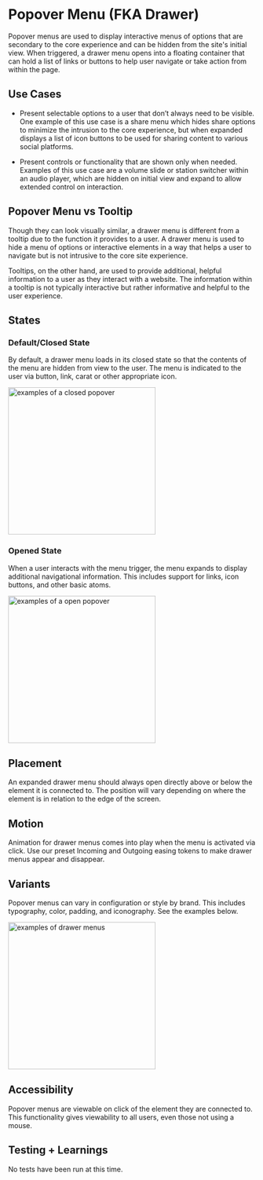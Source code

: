 

<Meta title="Components/Molecules/Popover Menu"/>


# Popover Menu (FKA Drawer)

Popover menus are used to display interactive menus of options that are secondary to the core experience and can be hidden from the site's initial view. When triggered, a drawer menu opens into a floating container that can hold a list of links or buttons to help user navigate or take action from within the page. 

  

## Use Cases

-   Present selectable options to a user that don’t always need to be visible. One example of this use case is a share menu which hides share options to minimize the intrusion to the core experience, but when expanded displays a list of icon buttons to be used for sharing content to various social platforms.
    
-   Present controls or functionality that are shown only when needed. Examples of this use case are a volume slide or station switcher within an audio player, which are hidden on initial view and expand to allow extended control on interaction.
    

  

## Popover Menu vs Tooltip

Though they can look visually similar, a drawer menu is different from a tooltip due to the function it provides to a user. A drawer menu is used to hide a menu of options or interactive elements in a way that helps a user to navigate but is not intrusive to the core site experience. 

Tooltips, on the other hand, are used to provide additional, helpful information to a user as they interact with a website. The information within a tooltip is not typically interactive but rather informative and helpful to the user experience.



## States

### Default/Closed State

By default, a drawer menu loads in its closed state so that the contents of the menu are hidden from view to the user. The menu is indicated to the user via button, link, carat or other appropriate icon. 

 <img alt="examples of a closed popover" src="./images/Molecules-Popover-ClosedState.png" width="300" />


### Opened State

When a user interacts with the menu trigger, the menu expands to display additional navigational information. This includes support for links, icon buttons, and other basic atoms.

 <img alt="examples of a open popover" src="./images/Molecules-Popover-OpenState.png" width="300" />

  

## Placement

An expanded drawer menu should always open directly above or below the element it is connected to. The position will vary depending on where the element is in relation to the edge of the screen. 
  


## Motion

Animation for drawer menus comes into play when the menu is activated via click. Use our preset Incoming and Outgoing easing tokens to make drawer menus appear and disappear.

  

## Variants

Popover menus can vary in configuration or style by brand. This includes typography, color, padding, and iconography. See the examples below.

 <img alt="examples of drawer menus" src="./images/Molecules-DrawerMenu-Variants.png" width="300" />

  

## Accessibility

Popover menus are viewable on click of the element they are connected to. This functionality gives viewability to all users, even those not using a mouse.


## Testing + Learnings

No tests have been run at this time.

